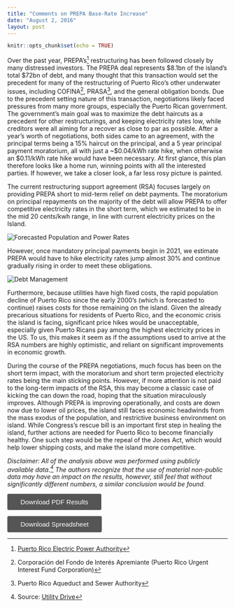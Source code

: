 ```yaml
---
title: "Comments on PREPA Base-Rate Increase"
date: "August 2, 2016"
layout: post
---
```


```r
knitr::opts_chunk$set(echo = TRUE)
```

Over the past year, PREPA's^[Puerto Rico Electric Power Authority] restructuring has been followed closely by many distressed investors. The PREPA deal represents $8.1bn of the island's total $72bn of debt, and many thought that this transaction would set the precedent for many of the restructuring of Puerto Rico's other underwater issues, including COFINA^[Corporación del Fondo de Interés Apremiante (Puerto Rico Urgent Interest Fund Corporation)], PRASA^[Puerto Rico Aqueduct and Sewer Authority], and the general obligation bonds. Due to the precedent setting nature of this transaction, negotiations likely faced pressures from many more groups, especially the Puerto Rican government. The government's main goal was to maximize the debt haircuts as a precedent for other restructurings, and keeping electricity rates low, while creditors were all aiming for a recover as close to par as possible. After a year's worth of negotiations, both sides came to an agreement, with the principal terms being a 15% haircut on the principal, and a 5 year principal payment moratorium, all with just a ~$0.04/kWh rate hike, when otherwise an $0.11/kWh rate hike would have been necessary. At first glance, this plan therefore looks like a home run, winning points with all the interested parties. If however, we take a closer look, a far less rosy picture is painted.

The current restructuring support agreement (RSA) focuses largely on providing PREPA short to mid-term relief on debt payments. The moratorium on principal repayments on the majority of the debt will allow PREPA to offer competitive electricity rates in the short term, which we estimated to be in the mid 20 cents/kwh range, in line with current electricity prices on the Island.

<img src="Forecasted_Population.png" alt="Forecasted Population and Power Rates">

However, once mandatory principal payments begin in 2021, we estimate PREPA would have to hike electricity rates jump almost 30% and continue gradually rising in order to meet these obligations.

<img src="Debt_Management.png" alt="Debt Management">

Furthermore, because utilities have high fixed costs, the rapid population decline of Puerto Rico since the early 2000's (which is forecasted to continue) raises costs for those remaining on the island. Given the already precarious situations for residents of Puerto Rico, and the economic crisis the island is facing, significant price hikes would be unacceptable, especially given Puerto Ricans pay among the highest electricity prices in the US. To us, this makes it seem as if the assumptions used to arrive at the RSA numbers are highly optimistic, and reliant on significant improvements in economic growth. 

During the course of the PREPA negotiations, much focus has been on the short term impact, with the moratorium and short term projected electricity rates being the main sticking points. However, if more attention is not paid to the long-term impacts of the RSA, this may become a classic case of kicking the can down the road, hoping that the situation miraculously improves. Although PREPA is improving operationally, and costs are down now due to lower oil prices, the island still faces economic headwinds from the mass exodus of the population, and restrictive business environment on island. While Congress's rescue bill is an important first step in healing the island, further actions are needed for Puerto Rico to become financially healthy. One such step would be the repeal of the Jones Act, which would help lower shipping costs, and make the island more competitive. 	

*Disclaimer: All of the analysis above was performed using publicly available data.^[Source: [Utility Drive](http://www.utilitydive.com/news/puerto-rico-utility-board-approves-rate-increase-to-help-secure-restructure/419993/)] The authors recognize that the use of material non-public data may have an impact on the results, however, still feel that without significantly different numbers, a similar conclusion would be found.*

<a href="2016-08-02-PREPA-Model.pdf" target="_blank">
<button style="background-color: #555555;
    padding: 10px 30px;
    border-radius: 3px;
    font-size: 15px;
    cursor: pointer;
    border: 0px;
    color: white;
    font-weight: 100;">Download PDF Results</button>
    
<a href="2016-08-02-PREPA-Model.xlsx" target="_blank">
<button style="background-color: #555555;
    padding: 10px 30px;
    border-radius: 3px;
    font-size: 15px;
    cursor: pointer;
    border: 0px;
    color: white;
    font-weight: 100;">Download Spreadsheet</button>
